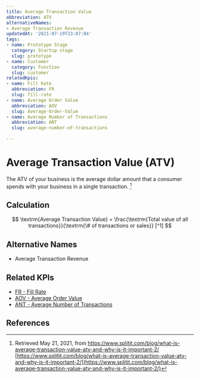 ```yaml
---
title: Average Transaction Value
abbreviation: ATV
alternativeNames:
- Average Transaction Revenue
updatedAt: '2021-07-19T23:07:04'
tags:
- name: Prototype Stage
  category: Startup stage
  slug: prototype
- name: Customer
  category: Function
  slug: customer
relatedKpis:
- name: Fill Rate
  abbreviation: FR
  slug: fill-rate
- name: Average Order Value
  abbreviation: AOV
  slug: Average-Order-Value
- name: Average Number of Transactions
  abbreviation: ANT
  slug: average-number-of-transactions

---
```


# Average Transaction Value (ATV)

The ATV of your business is the average dollar amount that a consumer spends with your business in a single transaction. [^1]

## Calculation

$$
\textrm{Average Transaction Value} = \frac{\textrm{Total value of all transactions}}{\textrm{\# of transactions or sales}}  [^1]
$$



## Alternative Names

- Average Transaction Revenue

## Related KPIs

- [FR - Fill Rate](/en/kpis/fill-rate)
- [AOV - Average Order Value](/en/kpis/Average-Order-Value)
- [ANT - Average Number of Transactions](/en/kpis/average-number-of-transactions)

## References

[^1]:   Retrieved May 21, 2021, from https://www.splitit.com/blog/what-is-average-transaction-value-atv-and-why-is-it-important-2/ [https://www.splitit.com/blog/what-is-average-transaction-value-atv-and-why-is-it-important-2/](https://www.splitit.com/blog/what-is-average-transaction-value-atv-and-why-is-it-important-2/)
[^2]:   Retrieved May 21, 2021, from https://www.mulcahy.com.au/average-transaction-value-and-number-of-transactions [https://www.mulcahy.com.au/average-transaction-value-and-number-of-transactions](https://www.mulcahy.com.au/average-transaction-value-and-number-of-transactions)
